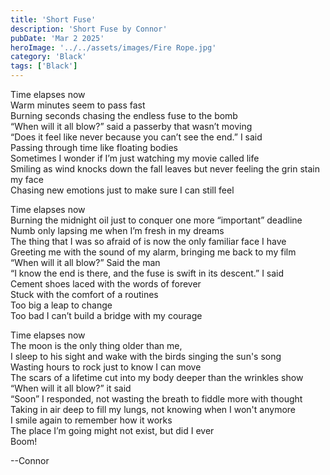 ```yaml
---
title: 'Short Fuse'
description: 'Short Fuse by Connor'
pubDate: 'Mar 2 2025'
heroImage: '../../assets/images/Fire Rope.jpg'
category: 'Black'
tags: ['Black']
---
```


Time elapses now  
Warm minutes seem to pass fast  
Burning seconds chasing the endless fuse to the bomb  
“When will it all blow?” said a passerby that wasn’t moving  
“Does it feel like never because you can’t see the end.” I said  
Passing through time like floating bodies  
Sometimes I wonder if I’m just watching my movie called life  
Smiling as wind knocks down the fall leaves but never feeling the grin stain my face  
Chasing new emotions just to make sure I can still feel

Time elapses now  
Burning the midnight oil just to conquer one more “important” deadline  
Numb only lapsing me when I’m fresh in my dreams  
The thing that I was so afraid of is now the only familiar face I have  
Greeting me with the sound of my alarm, bringing me back to my film  
“When will it all blow?” Said the man  
“I know the end is there, and the fuse is swift in its descent.” I said  
Cement shoes laced with the words of forever  
Stuck with the comfort of a routines  
Too big a leap to change  
Too bad I can’t build a bridge with my courage

Time elapses now  
The moon is the only thing older than me,  
I sleep to his sight and wake with the birds singing the sun's song  
Wasting hours to rock just to know I can move  
The scars of a lifetime cut into my body deeper than the wrinkles show  
“When will it all blow?” it said  
“Soon” I responded, not wasting the breath to fiddle more with thought  
Taking in air deep to fill my lungs, not knowing when I won't anymore  
I smile again to remember how it works  
The place I’m going might not exist, but did I ever  
Boom!

--Connor
